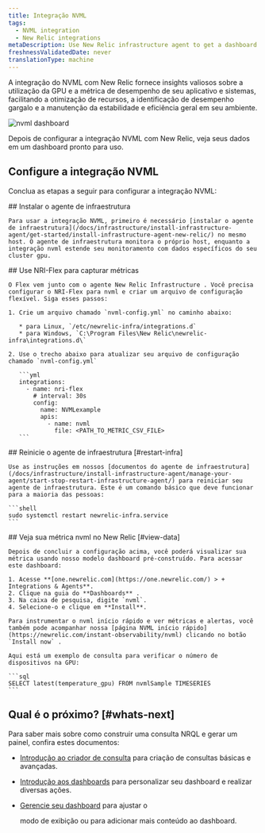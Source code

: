 ```yaml
---
title: Integração NVML
tags:
  - NVML integration
  - New Relic integrations
metaDescription: Use New Relic infrastructure agent to get a dashboard with nvml metrics.
freshnessValidatedDate: never
translationType: machine
---
```



A integração do NVML com New Relic fornece insights valiosos sobre a utilização da GPU e a métrica de desempenho de seu aplicativo e sistemas, facilitando a otimização de recursos, a identificação de desempenho gargalo e a manutenção da estabilidade e eficiência geral em seu ambiente.

<img
  title="NVML dashboard"
  alt="nvml dashboard"
  src={infrastructureNVMLDashboard}
/>

<figcaption>
  Depois de configurar a integração NVML com New Relic, veja seus dados em um dashboard pronto para uso.
</figcaption>

## Configure a integração NVML

Conclua as etapas a seguir para configurar a integração NVML:

<Steps>
  <Step>
    ## Instalar o agente de infraestrutura

    Para usar a integração NVML, primeiro é necessário [instalar o agente de infraestrutura](/docs/infrastructure/install-infrastructure-agent/get-started/install-infrastructure-agent-new-relic/) no mesmo host. O agente de infraestrutura monitora o próprio host, enquanto a integração nvml estende seu monitoramento com dados específicos do seu cluster gpu.
  </Step>

  <Step>
    ## Use NRI-Flex para capturar métricas

    O Flex vem junto com o agente New Relic Infrastructure . Você precisa configurar o NRI-Flex para nvml e criar um arquivo de configuração flexível. Siga esses passos:

    1. Crie um arquivo chamado `nvml-config.yml` no caminho abaixo:

       * para Linux, `/etc/newrelic-infra/integrations.d`
       * para Windows, `C:\Program Files\New Relic\newrelic-infra\integrations.d\`

    2. Use o trecho abaixo para atualizar seu arquivo de configuração chamado `nvml-config.yml`

       ```yml
       integrations:
         - name: nri-flex
           # interval: 30s
           config:
             name: NVMLexample
             apis:
               - name: nvml
                 file: <PATH_TO_METRIC_CSV_FILE>
       ```
  </Step>

  <Step>
    ## Reinicie o agente de infraestrutura [#restart-infra]

    Use as instruções em nossos [documentos do agente de infraestrutura](/docs/infrastructure/install-infrastructure-agent/manage-your-agent/start-stop-restart-infrastructure-agent/) para reiniciar seu agente de infraestrutura. Este é um comando básico que deve funcionar para a maioria das pessoas:

    ```shell
    sudo systemctl restart newrelic-infra.service
    ```
  </Step>

  <Step>
    ## Veja sua métrica nvml no New Relic [#view-data]

    Depois de concluir a configuração acima, você poderá visualizar sua métrica usando nosso modelo dashboard pré-construído. Para acessar este dashboard:

    1. Acesse **[one.newrelic.com](https://one.newrelic.com/) > + Integrations & Agents**.
    2. Clique na guia do **Dashboards** .
    3. Na caixa de pesquisa, digite `nvml`.
    4. Selecione-o e clique em **Install**.

    Para instrumentar o nvml início rápido e ver métricas e alertas, você também pode acompanhar nossa [página NVML início rápido](https://newrelic.com/instant-observability/nvml) clicando no botão `Install now` .

    Aqui está um exemplo de consulta para verificar o número de dispositivos na GPU:

    ```sql
    SELECT latest(temperature_gpu) FROM nvmlSample TIMESERIES 
    ```
  </Step>
</Steps>

## Qual é o próximo? [#whats-next]

Para saber mais sobre como construir uma consulta NRQL e gerar um painel, confira estes documentos:

* [Introdução ao criador de consulta](/docs/query-your-data/explore-query-data/query-builder/introduction-query-builder) para criação de consultas básicas e avançadas.

* [Introdução aos dashboards](/docs/query-your-data/explore-query-data/dashboards/introduction-dashboards) para personalizar seu dashboard e realizar diversas ações.

* [Gerencie seu dashboard](/docs/query-your-data/explore-query-data/dashboards/manage-your-dashboard) para ajustar o

  <InlinePopover type="dashboards"/>

  modo de exibição ou para adicionar mais conteúdo ao dashboard.